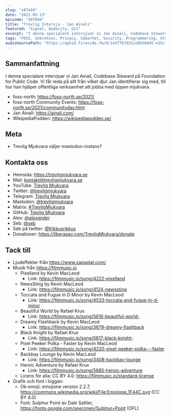 ```yaml
---
slug: "s07e04"
date: "2021-05-13"
episode: "S07E04"
title: "Trevlig Intervju - Jan Ainali"
featured: "Signal, Audacity, Git"
excerpt: "I denna specialare intervjuar vi Jan Ainali, Codebase Steward på Foundation for Public Code. Vi får reda på allt från vilket djur Jan identifierar sig med, till hur han hjälper offentliga verksamhet att jobba med öppen mjukvara."
tags: "FOSS, Sekretess, Privacy, Säkerhet, Security, Programmering, Utveckling, Mjukvara, PinePhone, Technology, Linux, Open Source, Signal, Audacity, M1, MacBook, Apple, WSL, WSLg, Git, Firefox, Rust"
audioSourcePath: "https://aphid.fireside.fm/d/1437767933/e86366d5-e25c-4aab-9a13-33b7144ac160/4b97d01b-331c-4380-bd76-d233a8a589a7.mp3"
---
```


## Sammanfattning

I denna specialare intervjuar vi Jan Ainali, Codebase Steward på Foundation for Public Code. Vi får reda på allt från vilket djur Jan identifierar sig med, till hur han hjälper offentliga verksamhet att jobba med öppen mjukvara.

- foss-north: https://foss-north.se/2021/
- foss-north Community Events: https://foss-north.se/2021/communityday.html
- Jan Ainali: https://ainali.com/
- WikipediaPodden: https://wikipediapodden.se/

## Meta

- Trevlig Mjukvara väljer mastodon-instans?

## Kontakta oss

- Hemsida: https://trevligmjukvara.se
- Mail: kontakt@trevligmjukvara.se
- YouTube: [Trevlig Mjukvara](https://www.youtube.com/channel/UCRVmpkj-XM6UhUCjGiL3hhQ)
- Twitter: [@trevligmjukvara](https://twitter.com/trevligmjukvara)
- Telegram: [Trevlig Mjukvara](https://t.me/trevligmjukvara)
- Mastodon: [@trevligmjukvara](https://mastodon.linuxkompis.se/@trevligmjukvara)
- Matrix: [#TrevligMjukvara](https://matrix.to/#/%23TrevligMjukvara:matrix.org)
- GitHub: [Trevlig Mjukvara](https://github.com/trevligmjukvara)
- Alex: [@_alexander_](https://mastodon.online/@_alexander_)
- Seb: [@seb](https://social.gelotte.dev/@seb)
- Seb på twitter: [@Kikkusrikkus](https://twitter.com/Kikkusrikkus)
- Donationer: https://liberapay.com/TrevligMjukvara/donate

## Tack till

- Ljudeffekter från https://www.zapsplat.com/
- Musik från https://filmmusic.io
  - Pixelland by Kevin MacLeod
    - Link: https://filmmusic.io/song/4222-pixelland
  - NewsSting by Kevin MacLeod
    - Link: https://filmmusic.io/song/4124-newssting
  - Toccata and Fugue in D Minor by Kevin MacLeod
    - Link: https://filmmusic.io/song/4533-toccata-and-fugue-in-d-minor
  - Beautiful World by Rafael Krux
    - Link: https://filmmusic.io/song/5616-beautiful-world-
  - Dreamy Flashback by Kevin MacLeod
    - Link: https://filmmusic.io/song/3679-dreamy-flashback
  - Black Knight by Rafael Krux
    - Link: https://filmmusic.io/song/5617-black-knight-
  - Pixel Peeker Polka - Faster by Kevin MacLeod
    - Link: https://filmmusic.io/song/4220-pixel-peeker-polka---faster
  - Backbay Lounge by Kevin MacLeod
    - Link: https://filmmusic.io/song/3408-backbay-lounge
  - Heroic Adventure by Rafael Krux
    - Link: https://filmmusic.io/song/5885-heroic-adventure
  - Licens för alla: CC BY 4.0: https://filmmusic.io/standard-license
- Grafik och font i loggan:
  - Ok-emoji: emojione version 2.2.7, https://commons.wikimedia.org/wiki/File:Emojione_1F44C.svg (CC BY 4.0)
  - Font: Sulphur Point av Dale Sattler, https://fonts.google.com/specimen/Sulphur+Point (OFL)
